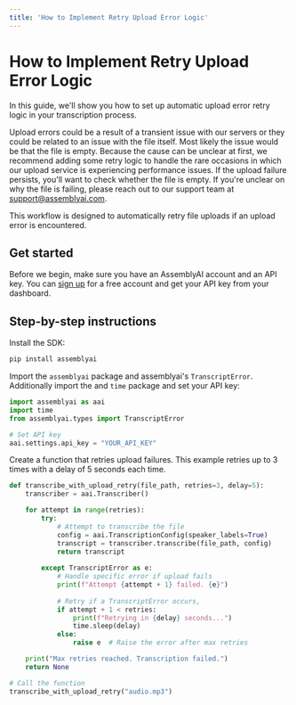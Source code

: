 ```yaml
---
title: 'How to Implement Retry Upload Error Logic'
---
```


# How to Implement Retry Upload Error Logic

In this guide, we'll show you how to set up automatic upload error retry logic in your transcription process.

Upload errors could be a result of a transient issue with our servers or they could be related to an issue with the file itself. Most likely the issue would be that the file is empty. Because the cause can be unclear at first, we recommend adding some retry logic to handle the rare occasions in which our upload service is experiencing performance issues. If the upload failure persists, you'll want to check whether the file is empty. If you're unclear on why the file is failing, please reach out to our support team at support@assemblyai.com.

This workflow is designed to automatically retry file uploads if an upload error is encountered.


## Get started

Before we begin, make sure you have an AssemblyAI account and an API key. You can [sign up](https://assemblyai.com/dashboard/signup) for a free account and get your API key from your dashboard.

## Step-by-step instructions

Install the SDK:


```bash
pip install assemblyai
```

Import the `assemblyai` package and assemblyai's `TranscriptError`. Additionally import the and `time` package and set your API key:


```python
import assemblyai as aai
import time
from assemblyai.types import TranscriptError

# Set API key
aai.settings.api_key = "YOUR_API_KEY"
```

Create a function that retries upload failures. This example retries up to 3 times with a delay of 5 seconds each time.


```python
def transcribe_with_upload_retry(file_path, retries=3, delay=5):
    transcriber = aai.Transcriber()

    for attempt in range(retries):
        try:
            # Attempt to transcribe the file
            config = aai.TranscriptionConfig(speaker_labels=True)
            transcript = transcriber.transcribe(file_path, config)
            return transcript
        
        except TranscriptError as e:
            # Handle specific error if upload fails
            print(f"Attempt {attempt + 1} failed. {e}")
            
            # Retry if a TranscriptError occurs, 
            if attempt + 1 < retries:
                print(f"Retrying in {delay} seconds...")
                time.sleep(delay)
            else:
                raise e  # Raise the error after max retries

    print("Max retries reached. Transcription failed.")
    return None

# Call the function
transcribe_with_upload_retry("audio.mp3")
```
